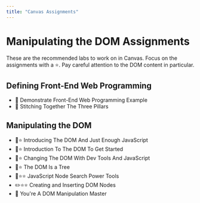 ```yaml
---
title: "Canvas Assignments"
---
```


# Manipulating the DOM Assignments

These are the recommended labs to work on in Canvas. Focus on the assignments with a ⭐. Pay careful attention to the DOM content in particular.

## Defining Front-End Web Programming
- 📖 Demonstrate Front-End Web Programming Example
- 📖 Stitching Together The Three Pillars

## Manipulating the DOM
- 📖⭐️ Introducing The DOM And Just Enough JavaScript
- 📖⭐️ Introduction To The DOM To Get Started
- 📖⭐️ Changing The DOM With Dev Tools And JavaScript
- 📖⭐️ The DOM Is a Tree
- 📖⭐️⭐️ JavaScript Node Search Power Tools
- ✏️⭐️⭐️ Creating and Inserting DOM Nodes
- 📖 You're A DOM Manipulation Master
